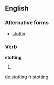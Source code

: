 ==English==

===Alternative forms===
* [[stottin]] {{qualifier|Geordie}}

===Verb===
'''stotting'''

# {{present participle of|stot}}

[[de:stotting]]
[[fr:stotting]]